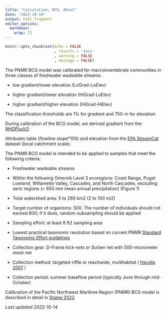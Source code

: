 ```yaml
---
title: "Calculation, BCG, About"
date: "2022-10-14"
output: html_fragment
editor_options: 
  markdown: 
    wrap: 72
---
```


```r
knitr::opts_chunk$set(echo = FALSE
                      , results = 'asis'
                      , warning = FALSE
                      , message = FALSE)
```

The PNMR BCG model was calibrated for macroinvertebrate communities in three classes of freshwater wadeable streams: 

*	low gradient/lower elevation (LoGrad-LoElev)

*	higher gradient/lower elevation (HiGrad-LoElev)

*	higher gradient/higher elevation (HiGrad-HiElev)

The classification thresholds are 1% for gradient and 750-m for elevation.

During calibration of the BCG model, we derived gradient from the 
<a href="https://www.epa.gov/waterdata/get-nhdplus-national-hydrography-dataset-plus-data" target="_blank">NHDPlusV2</a>

Attributes table (flowline slope*100) and elevation from the 
<a href="https://www.epa.gov/national-aquatic-resource-surveys/streamcat-dataset" target="_blank">EPA StreamCat</a> 
 dataset (local catchment scale).
 
The PNMR BCG model is intended to be applied to samples that meet the following criteria:

*	Freshwater wadeable streams

*	Within the following Omernik Level 3 ecoregions: Coast Range, Puget Lowland, Willamette 
Valley, Cascades, and North Cascades, excluding xeric regions (< 650 mm mean annual precipitation) (Figure 1)

*	Total watershed area: 5 to 260 km2 (2 to 100 mi2)

*	Target number of organisms: 500. The number of individuals should not exceed 600; if it does, random subsampling should be applied

*	Sampling effort: at least 8 ft2 sampling area 

*	Lowest practical taxonomic resolution based on current PNMR 
<a href="https://www.pnamp.org/project/northwest-standard-taxonomic-effort" target="_blank">Standard Taxonomic Effort guidelines</a>

*	Collection gear: D-Frame kick-nets or Surber net with 500-micrometer mesh net

*	Collection method: targeted-riffle or reachwide, multihabitat (
<a href="https://www.pnamp.org/document/1359" target="_blank">Hayslip 2007</a>
)

*	Collection period: summer baseflow period (typically June through mid-October) 

Calibration of the Pacific Northwest Maritime Region (PNMR) BCG model is described in detail in [Stamp 2022](links/PNMR_BCG_report_20220930_minusSupp.zip).  

*Last updated 2022-10-14*
